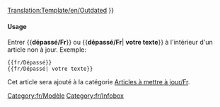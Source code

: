 <noinclude>[[Translation:Template/en/Outdated]]</noinclude><noinclude></noinclude>
{{en/Ambox| type  = content
| image = en/Outdated content.png | alt = Contenu Dépassé
| text  = <strong>À mettre à jour</strong><br />
Cette article ou une section de cet article n'est plus à jour. Une partie de son contenu peut ne plus exister suite aux changements de la dernière version. Veuillez mettre à jour cet article. {{#IF: {{{1|}}} |<br>{{{1}}}|}}
}}<includeonly>{{{include|[[Category:en/Articles to be updated]]}}}</includeonly><noinclude>

====Usage====
Entrer <nowiki>{{</nowiki>'''dépassé/Fr'''<nowiki>}}</nowiki> ou <nowiki>{{</nowiki>'''dépassé/Fr'''| '''votre texte'''<nowiki>}}</nowiki> à l'intérieur d'un article non à jour. Exemple:
<pre>
{{fr/Dépassé}} 
{{fr/Dépassé| votre texte}}
</pre>
Cet article sera ajouté à la catégorie [[:Category:fr/Articles depassés|Articles à mettre à jour/Fr]].

[[Category:fr/Modèle]][[Category:fr/Infobox]]</noinclude>